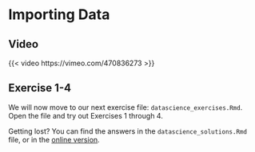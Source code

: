 # Importing Data

## Video

{{< video https://vimeo.com/470836273 >}}

## Exercise 1-4

We will now move to our next exercise file: `datascience_exercises.Rmd`. 
Open the file and try out Exercises 1 through 4.

::: {.callout-tip}
Getting lost? You can find the answers in the `datascience_solutions.Rmd` file, 
or in the [online version](../course-materials/datascience_solutions.html).
:::